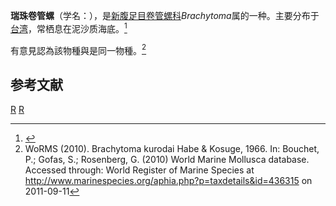 {{Speciesbox
| taxon = Brachytoma kurodai
| binomial_authority = Habe et Kosuge, 1966
}}
'''瑞珠卷管螺'''（学名：''{{lang|la|Brachytoma kurodai}}''），是[[新腹足目|新腹足目]][[卷管螺科|卷管螺科]]''Brachytoma''属的一种。主要分布于[[台湾|台湾]]，常栖息在泥沙质海底。<ref>{{cite web|url=http://shell.sinica.edu.tw/chinese/shellbase_detail.php?science_no=1354|title=国际贝库：瑞珠卷管螺|publisher=台湾贝类资料库|accessdate=2009-08-11|archive-date=2016-03-04|archive-url=https://web.archive.org/web/20160304105143/http://shell.sinica.edu.tw/chinese/shellbase_detail.php?science_no=1354|dead-url=no}}</ref>

有意見認為該物種與''{{lang|la|Inquisitor kurodai}}''是同一物種。<ref>WoRMS (2010). Brachytoma kurodai Habe & Kosuge, 1966. In: Bouchet, P.; Gofas, S.; Rosenberg, G. (2010) World Marine Mollusca database. Accessed through: World Register of Marine Species at http://www.marinespecies.org/aphia.php?p=taxdetails&id=436315 {{Wayback|url=http://www.marinespecies.org/aphia.php?p=taxdetails&id=436315 |date=20160328084025 }} on 2011-09-11</ref>

== 参考文献 ==
{{reflist}}
{{Taxonbar|from=Q15233918}}

[[Category:捲管螺科|R]]
[[Category:_1966年描述的动物|R]]